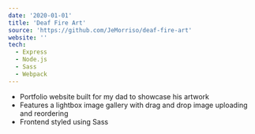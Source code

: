```yaml
---
date: '2020-01-01'
title: 'Deaf Fire Art'
source: 'https://github.com/JeMorriso/deaf-fire-art'
website: ''
tech:
  - Express
  - Node.js
  - Sass
  - Webpack
---
```


- Portfolio website built for my dad to showcase his artwork
- Features a lightbox image gallery with drag and drop image uploading and reordering
- Frontend styled using Sass
